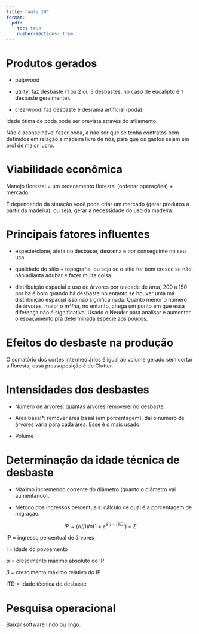 ```yaml
---
title: "aula 10"
format:
  pdf:
    toc: true
    number-sections: true
---
```


# Produtos gerados

- pulpwood    

- utility: faz desbaste (1 ou 2 ou 3 desbastes, no caso de eucalipto é 1 desbaste geralmente).

- clearwood: faz desbaste e desrama artificial (poda).


Idade ótima de poda pode ser prevista através do afilamento.

Não é aconselhável fazer poda, a não ser que se tenha contratos bem definidos em relação
a madeira livre de nós, para que os gastos sejam em prol de maior lucro.

# Viabilidade econômica

Manejo florestal = um ordenamento florestal (ordenar operações) + mercado.

E dependendo da situação você pode criar um mercado (gerar produtos a partir da madeira), 
ou seja, gerar a necessidade do uso da madeira. 

# Principais fatores influentes

- espécie/clone, afeta no desbaste, desrama e por conseguinte no seu uso.  

- qualidade do sítio + topografia, ou seja se o sítio for bom cresce se não, não 
adianta adubar e fazer muita coisa.

- distribuição espacial e uso de árvores por unidade de área, 200 a 150 por ha é bom quando
há desbaste no entanto se houver uma má distribuição espacial isso não significa nada.
Quanto menor o número de árvores, maior o m³/ha, no entanto, chega um ponto em que essa diferença não é significativa. Usado o Neuder para analisar e aumentar o espaçamento pra determinada espécie aos poucos.

# Efeitos do desbaste na produção

O somatório dos cortes intermediários é igual ao volume gerado sem cortar a floresta,
essa pressuposição é de Clutter. 

# Intensidades dos desbastes 

- Número de árvores: quantas árvores removerei no desbaste.

- Área basal*: remover área basal (em porcentagem), daí o número de árvores varia para cada área.
Esse é o mais usado.

- Volume

# Determinação da idade técnica de desbaste

- Máximo incremendo corrente do diâmetro (quanto o diâmetro vai aumentando).

- Método dos ingressos percentuais: cálculo de qual é a porcentagem de migração.

$$IP = (\alpha/\beta) ln ( 1 + e^{\beta(I-ITD)}) + \Sigma$$

IP = ingresso percentual de árvores

I = idade do povoamento

$\alpha$ = crescimento máximo absoluto do IP

$\beta$ = crescimento máximo relativo do IP

ITD = Idade técnica do desbaste

# Pesquisa operacional

Baixar software lindo ou lingo.














